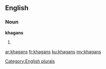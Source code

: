 ==English==

===Noun===
'''khagans'''

# {{plural of|khagan}}

[[Category:English plurals]]

[[ar:khagans]]
[[fr:khagans]]
[[ku:khagans]]
[[my:khagans]]